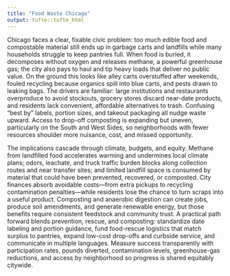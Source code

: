```yaml
---
title: "Food Waste Chicago"
output: tufte::tufte_html
---
```


Chicago faces a clear, fixable civic problem: too much edible food and compostable material still ends up in garbage carts and landfills while many households struggle to keep pantries full. When food is buried, it decomposes without oxygen and releases methane, a powerful greenhouse gas; the city also pays to haul and tip heavy loads that deliver no public value. On the ground this looks like alley carts overstuffed after weekends, fouled recycling because organics spill into blue carts, and pests drawn to leaking bags. The drivers are familiar: large institutions and restaurants overproduce to avoid stockouts, grocery stores discard near-date products, and residents lack convenient, affordable alternatives to trash. Confusing “best by” labels, portion sizes, and takeout packaging all nudge waste upward. Access to drop-off composting is expanding but uneven, particularly on the South and West Sides, so neighborhoods with fewer resources shoulder more nuisance, cost, and missed opportunity.

The implications cascade through climate, budgets, and equity. Methane from landfilled food accelerates warming and undermines local climate plans; odors, leachate, and truck traffic burden blocks along collection routes and near transfer sites; and limited landfill space is consumed by material that could have been prevented, recovered, or composted. City finances absorb avoidable costs—from extra pickups to recycling contamination penalties—while residents lose the chance to turn scraps into a useful product. Composting and anaerobic digestion can create jobs, produce soil amendments, and generate renewable energy, but those benefits require consistent feedstock and community trust. A practical path forward blends prevention, rescue, and composting: standardize date labeling and portion guidance, fund food-rescue logistics that match surplus to pantries, expand low-cost drop-offs and curbside service, and communicate in multiple languages. Measure success transparently with participation rates, pounds diverted, contamination levels, greenhouse-gas reductions, and access by neighborhood so progress is shared equitably citywide.
